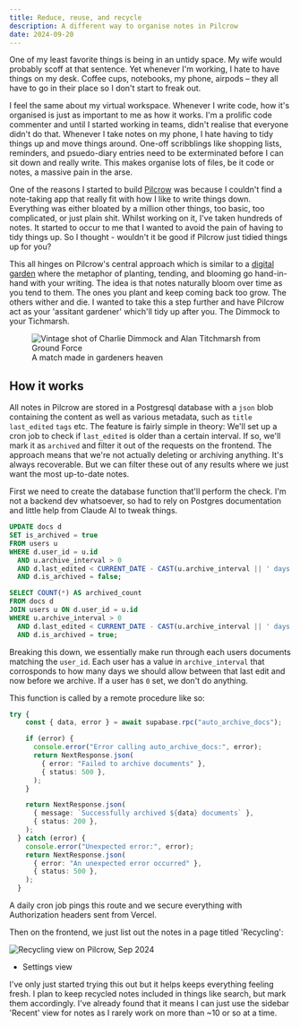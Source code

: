 ```yaml
---
title: Reduce, reuse, and recycle
description: A different way to organise notes in Pilcrow
date: 2024-09-20
---
```


One of my least favorite things is being in an untidy space. My wife would probably scoff at that sentence. 
Yet whenever I'm working, I hate to have things on my desk. Coffee cups, notebooks, my phone, airpods – they all have to go in their place so I don't start to freak out.

I feel the same about my virtual workspace. Whenever I write code, how it's organised is just as important to me as how it works. 
I'm a prolific code commenter and until I started working in teams, didn't realise that everyone didn't do that. 
Whenever I take notes on my phone, I hate having to tidy things up and move things around. 
One-off scribblings like shopping lists, reminders, and psuedo-diary entries need to be exterminated before I can sit down and really write.
This makes organise lots of files, be it code or notes, a massive pain in the arse.

One of the reasons I started to build [Pilcrow](https://pilcrow.xyz) was because I couldn't find a note-taking app that really fit with how I like to write things down.
Everything was either bloated by a million other things, too basic, too complicated, or just plain shit.
Whilst working on it, I've taken hundreds of notes. It started to occur to me that I wanted to avoid the pain of having to tidy things up. So I thought - wouldn't it be good if Pilcrow just tidied things up for you?

This all hinges on Pilcrow's central approach which is similar to a [digital garden](https://joelhooks.com/digital-garden) where the metaphor of planting, tending, and blooming go hand-in-hand with your writing.
The idea is that notes naturally bloom over time as you tend to them. The ones you plant and keep coming back too grow. The others wither and die. I wanted to take this a step further and have Pilcrow act as your 'assitant gardener' which'll tidy up after you.
The Dimmock to your Tichmarsh. 

<figure>
    <img src="https://images.hellomagazine.com/horizon/square/c521732723e6-charlie-dimmock-alan-ground-force-t.jpg" alt="Vintage shot of Charlie Dimmock and Alan Titchmarsh from Ground Force" />
    <figcaption>A match made in gardeners heaven</figcaption>
</figure>

## How it works
All notes in Pilcrow are stored in a Postgresql database with a `json` blob containing the content as well as various metadata, such as `title` `last_edited` `tags` etc.
The feature is fairly simple in theory: We'll set up a cron job to check if `last_edited` is older than a certain interval. If so, we'll mark it as `archived` and filter it out of the requests on the frontend.
The approach means that we're not actually deleting or archiving anything. It's always recoverable. But we can filter these out of any results where we just want the most up-to-date notes.

First we need to create the database function that'll perform the check. I'm not a backend dev whatsoever, so had to rely on Postgres documentation and little help from Claude AI to tweak things.

```sql
UPDATE docs d
SET is_archived = true
FROM users u
WHERE d.user_id = u.id
  AND u.archive_interval > 0
  AND d.last_edited < CURRENT_DATE - CAST(u.archive_interval || ' days' AS INTERVAL)
  AND d.is_archived = false;

SELECT COUNT(*) AS archived_count
FROM docs d
JOIN users u ON d.user_id = u.id
WHERE u.archive_interval > 0
  AND d.last_edited < CURRENT_DATE - CAST(u.archive_interval || ' days' AS INTERVAL)
  AND d.is_archived = true;
```

Breaking this down, we essentially make run through each users documents matching the `user_id`. Each user has a value in `archive_interval` that corrosponds to how many days we should allow between that last edit and now before we archive.
If a user has `0` set, we don't do anything.

This function is called by a remote procedure like so:
```ts
try {
    const { data, error } = await supabase.rpc("auto_archive_docs");

    if (error) {
      console.error("Error calling auto_archive_docs:", error);
      return NextResponse.json(
        { error: "Failed to archive documents" },
        { status: 500 },
      );
    }

    return NextResponse.json(
      { message: `Successfully archived ${data} documents` },
      { status: 200 },
    );
  } catch (error) {
    console.error("Unexpected error:", error);
    return NextResponse.json(
      { error: "An unexpected error occurred" },
      { status: 500 },
    );
  }
```

A daily cron job pings this route and we secure everything with Authorization headers sent from Vercel.

Then on the frontend, we just list out the notes in a page titled 'Recycling':

<Image src="https://ucarecdn.com/8fbd6c2d-08d0-4203-8951-39f981b9fcfd/" width={1000} height={635} alt="Recycling view on Pilcrow, Sep 2024" />

- Settings view

I've only just started trying this out but it helps keeps everything feeling fresh. I plan to keep recycled notes included in things like search, but mark them accordingly. 
I've already found that it means I can just use the sidebar 'Recent' view for notes as I rarely work on more than ~10 or so at a time.